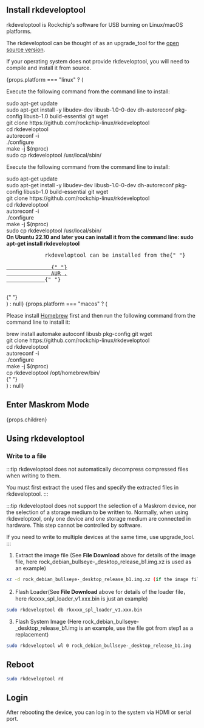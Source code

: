 
## Install rkdeveloptool

rkdeveloptool is Rockchip's software for USB burning on Linux/macOS platforms.

The rkdeveloptool can be thought of as an upgrade_tool for the [open source version](https://opensource.rock-chips.com/wiki_Rkdeveloptool).

If your operating system does not provide rkdeveloptool, you will need to compile and install it from source.

<div>
  {props.platform === "linux" ? (
    <div>
      <Tabs queryString="host">
        <TabItem value="Debian">
          <p>Execute the following command from the command line to install:</p>
          <PreView>
            sudo apt-get update
            <br />
            sudo apt-get install -y libudev-dev libusb-1.0-0-dev dh-autoreconf
            pkg-config libusb-1.0 build-essential git wget
            <br />
            git clone https://github.com/rockchip-linux/rkdeveloptool
            <br />
            cd rkdeveloptool
            <br />
            autoreconf -i
            <br />
            ./configure
            <br />
            make -j $(nproc)
            <br />
            sudo cp rkdeveloptool /usr/local/sbin/
            <br />
          </PreView>
        </TabItem>
        <TabItem value="Ubuntu">
          <p>Execute the following command from the command line to install:</p>
          <PreView>
            sudo apt-get update
            <br />
            sudo apt-get install -y libudev-dev libusb-1.0-0-dev dh-autoreconf
            pkg-config libusb-1.0 build-essential git wget
            <br />
            git clone https://github.com/rockchip-linux/rkdeveloptool
            <br />
            cd rkdeveloptool
            <br />
            autoreconf -i
            <br />
            ./configure
            <br />
            make -j $(nproc)
            <br />
            sudo cp rkdeveloptool /usr/local/sbin/
            <br />
          </PreView>
          <strong>
            On Ubuntu 22.10 and later you can install it from the command line:
            sudo apt-get install rkdeveloptool
          </strong>
        </TabItem>
        <TabItem value="ArchLinux">
          <pre>
            rkdeveloptool can be installed from the{" "}
            <a href="https://aur.archlinux.org/packages/rkdeveloptool">
              {" "}
              AUR .
            </a>{" "}
          </pre>
        </TabItem>
      </Tabs>{" "}
    </div>
  ) : null}
  {props.platform === "macos" ? (
    <div>
      <p>
        Please install <a href="https://brew.sh/">Homebrew</a> first and then
        run the following command from the command line to install it:
      </p>
      <PreView>
        brew install automake autoconf libusb pkg-config git wget
        <br />
        git clone https://github.com/rockchip-linux/rkdeveloptool
        <br />
        cd rkdeveloptool
        <br />
        autoreconf -i
        <br />
        ./configure
        <br />
        make -j $(nproc)
        <br />
        cp rkdeveloptool /opt/homebrew/bin/
        <br />
      </PreView>{" "}
    </div>
  ) : null}
</div>

## Enter Maskrom Mode

<div>

{props.children}

</div>

## Using rkdeveloptool

### Write to a file

:::tip
rkdeveloptool does not automatically decompress compressed files when writing to them.

You must first extract the used files and specify the extracted files in rkdeveloptool.
:::

:::tip
rkdeveloptool does not support the selection of a Maskrom device, nor the selection of a storage medium to be written to.
Normally, when using rkdeveloptool, only one device and one storage medium are connected in hardware. This step cannot be controlled by software.

If you need to write to multiple devices at the same time, use upgrade_tool.
:::

1. Extract the image file (See **File Download** above for details of the image file, here rock_debian_bullseye-\_desktop_release_b1.img.xz is used as an example)

```bash
xz -d rock_debian_bullseye-_desktop_release_b1.img.xz (if the image file is gz format，then use `gunzip -d xxx.gz` command)
```

2. Flash Loader(See **File Download** above for details of the loader file，here rkxxxx_spl_loader_v1.xxx.bin is just an example)

```bash
sudo rkdeveloptool db rkxxxx_spl_loader_v1.xxx.bin
```

3. Flash System Image (Here rock_debian_bullseye-\_desktop_release_b1.img is an example, use the file got from step1 as a replacement)

```bash
sudo rkdeveloptool wl 0 rock_debian_bullseye-_desktop_release_b1.img
```

## Reboot

```bash
sudo rkdeveloptool rd
```

## Login

After rebooting the device, you can log in to the system via HDMI or serial port.
